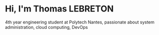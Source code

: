 # Hi, I'm Thomas LEBRETON

4th year engineering student at Polytech Nantes, passionate about system administration, cloud computing, DevOps

